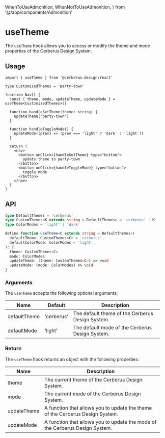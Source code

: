   WhenToUseAdmonition,
  WhenNotToUseAdmonition,
} from '@/app/components/Admonition'

# useTheme

The `useTheme` hook allows you to access or modify the theme and mode properties of the Cerberus Design System.

<WhenToUseAdmonition description="This hook is ideal for when you need a 'one shot' access or modify the theme or mode properties of the Cerberus Design System." />

## Usage

```tsx title="nav.tsx" {6}
import { useTheme } from '@cerberus-design/react'

type CustomizedThemes = 'party-town'

function Nav() {
  const { theme, mode, updateTheme, updateMode } = useTheme<CustomizedThemes>()

  function handleSetTheme(theme: string) {
    updateTheme('party-town')
  }

  function handleToggleMode() {
    updateMode((prev) => (prev === 'light' ? 'dark' : 'light'))
  }

  return (
    <nav>
      <button onClick={handleSetTheme} type="button">
        update theme to party-town
      </button>
      <button onClick={handleToggleMode} type="button">
        toggle mode
      </button>
    </nav>
  )
}
```

<WhenNotToUseAdmonition description="When you need to access or modify the theme or mode proprties in multiple components, consider using the ThemeProvider family instead." />

## API

```ts showLineNumbers=false
type DefaultThemes = 'cerberus'
type CustomThemes<K extends string = DefaultThemes> = 'cerberus' | K
type ColorModes = 'light' | 'dark'

define function useTheme<C extends string = DefaultThemes>(
  defaultTheme: CustomThemes<C> = 'cerberus',
  defaultColorMode: ColorModes = 'light',
): {
  theme: CustomThemes<C>
  mode: ColorModes
  updateTheme: (theme: CustomThemes<C>) => void
  updateMode: (mode: ColorModes) => void
}
```

### Arguments

The `useTheme` accepts the following optional arguments:

| Name         | Default    | Description                                      |
| ------------ | ---------- | ------------------------------------------------ |
| defaultTheme | 'cerberus' | The default theme of the Cerberus Design System. |
| defaultMode  | 'light'    | The default mode of the Cerberus Design System.  |

### Return

The `useTheme` hook returns an object with the following properties:

| Name        | Description                                                                   |
| ----------- | ----------------------------------------------------------------------------- |
| theme       | The current theme of the Cerberus Design System.                              |
| mode        | The current mode of the Cerberus Design System.                               |
| updateTheme | A function that allows you to update the theme of the Cerberus Design System. |
| updateMode  | A function that allows you to update the mode of the Cerberus Design System.  |
